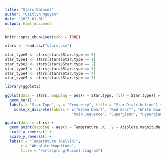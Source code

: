 ---
title: "Stars Dataset"
author: "Caitlyn Nguyen"
date: "2023-01-31"
output: html_document
---

```{r setup, include=FALSE}
knitr::opts_chunk$set(echo = TRUE)
```

```{r}
stars <- read.csv("stars.csv")

star_type0 <- stars[stars$Star.type == 0]
star_type1 <- stars[stars$Star.type == 1]
star_type2 <- stars[stars$Star.type == 2]
star_type3 <- stars[stars$Star.type == 3]
star_type4 <- stars[stars$Star.type == 4]
star_type5 <- stars[stars$Star.type == 5]
```

```{r}
library(ggplot2)

ggplot(data = stars, mapping = aes(x = Star.type, fill = Star.type)) +
  geom_bar() +
  labs(x = "Star Type", y = "Frequency", title = "Star Distribution") +
    scale_x_discrete(labels = c("Brown Dwarf", "Red Dwarf", "White Dwarf", 
                              "Main Sequence", "Supergiant", "Hypergiant"))
```
```{r}
ggplot(data = stars) +
  geom_point(mapping = aes(x = Temperature..K., y = Absolute.magnitude.Mv.)) +
  scale_x_reverse() +
  scale_y_reverse() +
  labs(x = "Temperature (Kelvin)",
       y = "Absolute Magnitude",
       title = "Hertzsprung-Russel Diagram")
```

